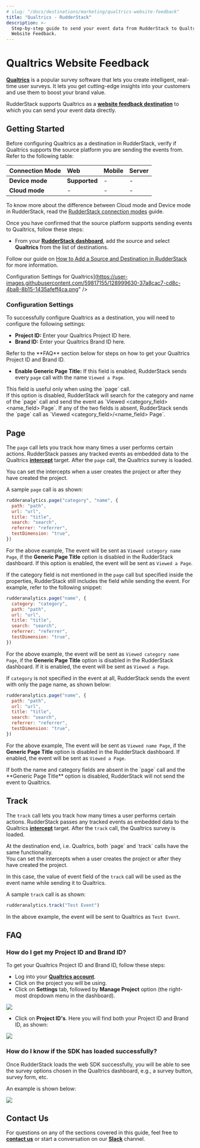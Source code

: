 ```yaml
---
# slug: "/docs/destinations/marketing/qualtrics-website-feedback"
title: "Qualtrics - RudderStack"
description: >-
  Step-by-step guide to send your event data from RudderStack to Qualtrics
  Website Feedback.
---
```


# Qualtrics Website Feedback

[**Qualtrics**](https://www.qualtrics.com/au/core-xm/survey-software/) is a popular survey software that lets you create intelligent, real-time user surveys. It lets you get cutting-edge insights into your customers and use them to boost your brand value.

RudderStack supports Qualtrics as a [**website feedback destination**](https://api.qualtrics.com/sdks/docs/SDKs/Web%20Intercept%20SDK/web-feedback-javascript-api-reference-1.md) to which you can send your event data directly.

## Getting Started

Before configuring Qualtrics as a destination in RudderStack, verify if Qualtrics supports the source platform you are sending the events from. Refer to the following table:

| **Connection Mode** | **Web**       | **Mobile** | **Server** |
| :------------------ | :------------ | :--------- | :--------- |
| **Device mode**     | **Supported** | -          | -          |
| **Cloud mode**      | -             | -          | -          |

<div class="infoBlock">
To know more about the difference between Cloud mode and Device mode in RudderStack, read the <a href="../../get-started/rudderstack-connection-modes">RudderStack connection modes</a> guide.

</div>

Once you have confirmed that the source platform supports sending events to Qualtrics, follow these steps:

- From your [**RudderStack dashboard**](https://app.rudderstack.com/), add the source and select **Qualtrics** from the list of destinations.

<div class="infoBlock">
Follow our guide on <a href="../../connections/adding-source-and-destination-rudderstack">How to Add a Source and Destination in RudderStack</a> for more information.

</div>

<span class="imageTitle">Configuration Settings for Qualtrics](https://user-images.githubusercontent.com/59817155/128999630-37a8cac7-cd8c-4ba8-8b15-1435afeff4ca.png" />

### Configuration Settings

To successfully configure Qualtrics as a destination, you will need to configure the following settings:

- **Project ID:** Enter your Qualtrics Project ID here.
- **Brand ID:** Enter your Qualtrics Brand ID here.

<div class="infoBlock">
Refer to the **FAQ** section below for steps on how to get your Qualtrics Project ID and Brand ID.

</div>

- **Enable Generic Page Title:** If this field is enabled, RudderStack sends every `page` call with the name `Viewed a Page`.

<div class="infoBlock">
This field is useful only when using the `page` call.

</div>

<div class="infoBlock">
If this option is disabled, RudderStack will search for the category and name of the `page` call and send the event as `Viewed &lt;category_field&gt; &lt;name_field&gt; Page`. If any of the two fields is absent, RudderStack sends the `page` call as `Viewed &lt;category_field&gt;/&lt;name_field&gt; Page`.

</div>

## Page

The `page` call lets you track how many times a user performs certain actions. RudderStack passes any tracked events as embedded data to the Qualtrics [**intercept**](https://www.qualtrics.com/support/website-app-feedback/getting-started-with-website-app-feedback/step-4-setting-up-your-intercept/) target. After the `page` call, the Qualtrics survey is loaded.

<div class="successBlock">
  You can set the intercepts when a user creates the project or after they have
  created the project.
</div>

A sample `page` call is as shown:

```javascript
rudderanalytics.page("category", "name", {
  path: "path",
  url: "url",
  title: "title",
  search: "search",
  referrer: "referrer",
  testDimension: "true",
})
```

For the above example, The event will be sent as `Viewed category name Page`, if the **Generic Page Title** option is disabled in the RudderStack dashboard. If this option is enabled, the event will be sent as `Viewed a Page`.

If the category field is not mentioned in the `page` call but specified inside the properties, RudderStack still includes the field while sending the event. For example, refer to the following snippet:

```javascript
rudderanalytics.page("name", {
  category: "category",
  path: "path",
  url: "url",
  title: "title",
  search: "search",
  referrer: "referrer",
  testDimension: "true",
})
```

For the above example, the event will be sent as `Viewed category name Page`, if the **Generic Page Title** option is disabled in the RudderStack dashboard. If it is enabled, the event will be sent as `Viewed a Page`.

If `category` is not specified in the event at all, RudderStack sends the event with only the page name, as shown below:

```javascript
rudderanalytics.page("name", {
  path: "path",
  url: "url",
  title: "title",
  search: "search",
  referrer: "referrer",
  testDimension: "true",
})
```

For the above example, The event will be sent as `Viewed name Page`, if the **Generic Page Title** option is disabled in the RudderStack dashboard. If enabled, the event will be sent as `Viewed a Page`.

<div class="warningBlock">
If both the name and category fields are absent in the `page` call and the **Generic Page Title** option is disabled, RudderStack will not send the event to Qualtrics.

</div>

## Track

The `track` call lets you track how many times a user performs certain actions. RudderStack passes any tracked events as embedded data to the Qualtrics [**intercept**](https://www.qualtrics.com/support/website-app-feedback/getting-started-with-website-app-feedback/step-4-setting-up-your-intercept/) target. After the `track` call, the Qualtrics survey is loaded.

<div class="infoBlock">
At the destination end, i.e. Qualtrics, both `page` and `track` calls have the same functionality.

</div>

<div class="successBlock">
  You can set the intercepts when a user creates the project or after they have
  created the project.
</div>

In this case, the value of event field of the `track` call will be used as the event name while sending it to Qualtrics.

A sample `track` call is as shown:

```javascript
rudderanalytics.track("Test Event")
```

In the above example, the event will be sent to Qualtrics as `Test Event`.

## FAQ

### How do I get my Project ID and Brand ID?

To get your Qualtrics Project ID and Brand ID, follow these steps:

- Log into your [**Qualtrics account**](https://login.qualtrics.com/login?lang=au).
- Click on the project you will be using.
- Click on **Settings** tab, followed by **Manage Project** option \(the right-most dropdown menu in the dashboard\).

<img src="https://user-images.githubusercontent.com/59817155/128864100-05ef5c5a-8c04-4607-b742-633938f440ac.png" />

- Click on **Project ID's**. Here you will find both your Project ID and Brand ID, as shown:

<img src="https://user-images.githubusercontent.com/59817155/128864303-2660ccb8-a91d-4633-b6bf-eef4253cb381.png" />

### How do I know if the SDK has loaded successfully?

Once RudderStack loads the web SDK successfully, you will be able to see the survey options chosen in the Qualtrics dashboard, e.g., a survey button, survey form, etc.

An example is shown below:

<img src="https://user-images.githubusercontent.com/59817155/128988678-5f108062-6072-47e0-94d1-d3e7bee15fe5.png" />

## Contact Us

For questions on any of the sections covered in this guide, feel free to [**contact us**](mailto:docs@rudderstack.com) or start a conversation on our [**Slack**](https://resources.rudderstack.com/join-rudderstack-slack) channel.
